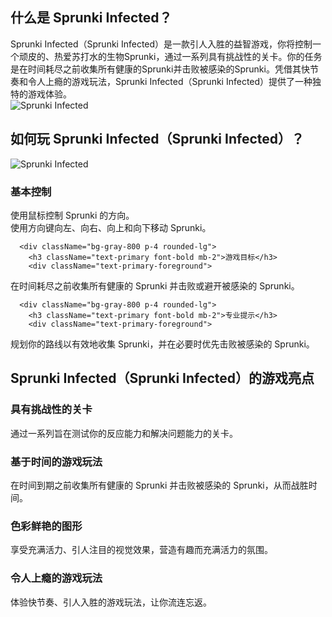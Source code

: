 ## 什么是 Sprunki Infected？

<div className="flex flex-col md:flex-row items-center gap-8">
  <div className="w-full md:w-1/2 text-xl">
Sprunki Infected（Sprunki Infected）是一款引人入胜的益智游戏，你将控制一个顽皮的、热爱苏打水的生物Sprunki，通过一系列具有挑战性的关卡。你的任务是在时间耗尽之前收集所有健康的Sprunki并击败被感染的Sprunki。凭借其快节奏和令人上瘾的游戏玩法，Sprunki Infected（Sprunki Infected）提供了一种独特的游戏体验。
</div>
  <div className="w-full md:w-1/2 flex justify-center items-center">
<img 
      src="https://public-image.fafafa.ai/cm3tvyn990002mp4f5v0tdr5g/2025-01-07/images/1736252447476-xxuii9.webp" 
      alt="Sprunki Infected" 
      className="w-4/5 h-auto"
    />
</div>
</div>

## 如何玩 Sprunki Infected（Sprunki Infected）？

<div className="flex flex-col md:flex-row items-center gap-8">
  <div className="w-full md:w-1/2">
<img 
      src="https://public-image.fafafa.ai/cm3tvyn990002mp4f5v0tdr5g/2025-01-07/images/1736252447476-xxuii9.webp" 
      alt="Sprunki Infected" 
      className="w-4/5 h-auto mx-auto"
    />
</div>
  <div className="w-full md:w-1/2">
    <div className="grid grid-cols-1 gap-4 mt-0">
      <div className="bg-gray-800 p-4 rounded-lg">
        <h3 className="text-primary font-bold mb-2">基本控制</h3>
        <div className="text-primary-foreground">
使用鼠标控制 Sprunki 的方向。<br/>
          使用方向键向左、向右、向上和向下移动 Sprunki。
</div>
      </div>

      <div className="bg-gray-800 p-4 rounded-lg">
        <h3 className="text-primary font-bold mb-2">游戏目标</h3>
        <div className="text-primary-foreground">
在时间耗尽之前收集所有健康的 Sprunki 并击败或避开被感染的 Sprunki。
</div>
      </div>

      <div className="bg-gray-800 p-4 rounded-lg">
        <h3 className="text-primary font-bold mb-2">专业提示</h3>
        <div className="text-primary-foreground">
规划你的路线以有效地收集 Sprunki，并在必要时优先击败被感染的 Sprunki。
</div>
      </div>
    </div>
  </div>
</div>

## Sprunki Infected（Sprunki Infected）的游戏亮点

<div className="grid grid-cols-1 md:grid-cols-2 gap-4">
  <div className="bg-gray-800 p-4 rounded-lg">
    <h3 className="text-primary font-bold mb-2">具有挑战性的关卡</h3>
    <div className="text-primary-foreground">
通过一系列旨在测试你的反应能力和解决问题能力的关卡。
</div>
  </div>

  <div className="bg-gray-800 p-4 rounded-lg">
    <h3 className="text-primary font-bold mb-2">基于时间的游戏玩法</h3>
    <div className="text-primary-foreground">
在时间到期之前收集所有健康的 Sprunki 并击败被感染的 Sprunki，从而战胜时间。
</div>
  </div>

  <div className="bg-gray-800 p-4 rounded-lg">
    <h3 className="text-primary font-bold mb-2">色彩鲜艳的图形</h3>
    <div className="text-primary-foreground">
享受充满活力、引人注目的视觉效果，营造有趣而充满活力的氛围。
</div>
  </div>

  <div className="bg-gray-800 p-4 rounded-lg">
    <h3 className="text-primary font-bold mb-2">令人上瘾的游戏玩法</h3>
    <div className="text-primary-foreground">
体验快节奏、引人入胜的游戏玩法，让你流连忘返。
</div>
  </div>
</div>